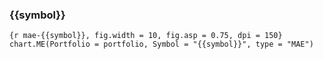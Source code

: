 
### {{symbol}}

```{r mae-{{symbol}}, fig.width = 10, fig.asp = 0.75, dpi = 150}
chart.ME(Portfolio = portfolio, Symbol = "{{symbol}}", type = "MAE")
```

